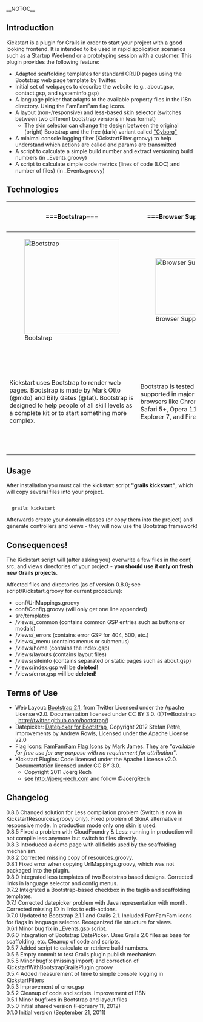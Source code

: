 __NOTOC__

== Introduction ==
Kickstart is a plugin for Grails in order to start your project with a good looking frontend. It is intended to be used in rapid application scenarios such as a Startup Weekend or a prototyping session with a customer.
This plugin provides the following feature:
* Adapted scaffolding templates for standard CRUD pages using the Bootstrap web page template by Twitter.
* Initial set of webpages to describe the website (e.g., about.gsp, contact.gsp, and systeminfo.gsp)
* A language picker that adapts to the available property files in the i18n directory. Using the FamFamFam flag icons.
* A layout (non-/responsive) and less-based skin selector (switches between two different bootstrap versions in less format)
** The skin selector can change the design between the original (bright) Bootstrap and the free (dark) variant called [http://bootswatch.com/cyborg/ "Cyborg"] 
* A minimal console logging filter (KickstartFilter.groovy) to help understand which actions are called and params are transmitted
* A script to calculate a simple build number and extract versioning build numbers (in _Events.groovy)
* A script to calculate simple code metrics (lines of code (LOC) and number of files) (in _Events.groovy)

== Technologies ==
{| style="border-width: 0px; text-align: center;" 
! width="33%" |===Bootstrap===
! width="33%" |===Browser Support===
! width="33%" |===Tech Foundation===
|- align="center"
| [[File:https://github.com/joergrech/KickstartWithBootstrap/blob/master/web-app/images/frontpage/bs-docs-twitter-github.png?raw=true|250px|Bootstrap]]
| [[File:https://github.com/joergrech/KickstartWithBootstrap/blob/master/web-app/images/frontpage/browser_logos.png?raw=true|x150px|Browser Support]]
| [[File:https://github.com/joergrech/KickstartWithBootstrap/blob/master/web-app/images/frontpage/html5css3.png?raw=true|x50px|Technologies Used]]
|- valign="top"
| Kickstart uses Bootstrap to render web pages. Bootstrap is made by Mark Otto (@mdo) and Billy Gates (@fat). Bootstrap is designed to help people of all skill levels as a complete kit or to start something more complex.
| Bootstrap is tested and supported in major modern browsers like Chrome 14, Safari 5+, Opera 11, Internet Explorer 7, and Firefox 5.
| Bootstrap is based on elements of HTML 5, CSS 3, Javascript 1.8, and jQuery 1.7 with progressively enhanced components to enable a responsive design of the website. Kickstart is built using Groovy 2.0 and Java 7 integrated into the Grails 2.1 framework. 
|}

== Usage ==
After installation you must call the kickstart script '''"grails kickstart"''', which will copy several files into your project. 

<pre style="border: 1px solid #ccc; border-radius: 3px; background-color: #F8F8F8;">

  grails kickstart

</pre>

Afterwards create your domain classes (or copy them into the project) and generate controllers and views - they will
now use the Bootstrap framework!

== Consequences! ==
The Kickstart script will (after asking you) overwrite a few files in the conf, src, and views directories of your project - '''you should use it only on fresh new Grails projects'''. 

Affected files and directories (as of version 0.8.0; see script/Kickstart.groovy for current procedure):
* conf/UrlMappings.groovy
* conf/Config.groovy (will only get one line appended)
* src/templates
* /views/_common (contains common GSP entries such as buttons or modals)
* /views/_errors (contains error GSP for 404, 500, etc.)
* /views/_menu   (contains menus or submenus)
* /views/home    (contains the index.gsp)
* /views/layouts (contains layout files)
* /views/siteinfo (contains separated or static pages such as about.gsp)
* /views/index.gsp will be '''deleted'''!
* /views/error.gsp will be '''deleted'''!

== Terms of Use ==

* Web Layout: [http://twitter.github.com/bootstrap/ Bootstrap 2.1], from Twitter Licensed under the Apache License v2.0. Documentation licensed under CC BY 3.0. (@TwBootstrap , http://twitter.github.com/bootstrap/)
* Datepicker: [https://github.com/eternicode/bootstrap-datepicker Datepicker for Bootstrap], Copyright 2012 Stefan Petre, Improvements by Andrew Rowls, Licensed under the Apache License v2.0
* Flag Icons: [http://www.famfamfam.com/lab/icons/flags/ FamFamFam Flag Icons] by Mark James. They are <i>"available for free use for any purpose with no requirement for attribution"</i>.
* Kickstart Plugins: Code licensed under the Apache License v2.0. Documentation licensed under CC BY 3.0. 
** Copyright 2011 Joerg Rech 
** see http://joerg-rech.com and follow @JoergRech

== Changelog ==

;0.8.6 Changed solution for Less compilation problem (Switch is now in KickstartResources.groovy only). Fixed problem of SkinA alternative in responsive mode. In production mode only one skin is used.
;0.8.5 Fixed a problem with CloudFoundry & Less: running in production will not compile less anymore but switch to files directly. 
;0.8.3 Introduced a demo page with all fields used by the scaffolding mechanism. 
;0.8.2 Corrected missing copy of resources.groovy. 
;0.8.1 Fixed error when copying UrlMappings.groovy, which was not packaged into the plugin. 
;0.8.0 Integrated less templates of two Bootstrap based designs. Corrected links in language selector and config menus. 
;0.7.2 Integrated a Bootstrap-based checkbox in the taglib and scaffolding templates. 
;0.7.1 Corrected datepicker problem with Java representation with month. Corrected missing ID in links to edit-actions. 
;0.7.0 Updated to Bootstrap 2.1.1 and Grails 2.1. Included FamFamFam icons for flags in language selector. Reorganized file structure for views. 
;0.6.1 Minor bug fix in _Events.gsp script. 
;0.6.0 Integration of Bootstrap DatePicker. Uses Grails 2.0 files as base for scaffolding, etc. Cleanup of code and scripts. 
;0.5.7 Added script to calculate or retrieve build numbers.
;0.5.6 Empty commit to test Grails plugin publish mechanism
;0.5.5 Minor bugfix (missing import) and correction of KickstartWithBootstrapGrailsPlugin.groovy
;0.5.4 Added measurement of time to simple console logging in KickstartFilters
;0.5.3 Improvement of error.gsp
;0.5.2 Cleanup of code and scripts. Improvement of I18N 
;0.5.1 Minor bugfixes in Bootstrap and layout files 
;0.5.0 Initial shared version (February 11, 2012)
;0.1.0 Initial version (September 21, 2011)
